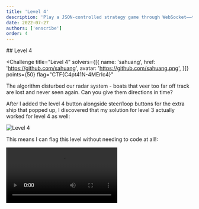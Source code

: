 ```yaml
---
title: 'Level 4'
description: 'Play a JSON-controlled strategy game through WebSocket——this is the Hacky Holidays 2022 programming challenge “Port Authority.”'
date: 2022-07-27
authors: ['enscribe']
order: 4
---
```



<div class="invisible h-0! [&+*]:mt-0 [&+*_*]:mt-0">
## Level 4
</div>

<Challenge
  title="Level 4"
  solvers={[{
    name: 'sahuang',
    href: 'https://github.com/sahuang',
    avatar: 'https://github.com/sahuang.png',
  }]}
  points={50}
  flag="CTF{C4pt41N-4MErIc4}"
>
  The algorithm disturbed our radar system - boats that veer too far off track are lost and never seen again. Can you give them directions in time?
</Challenge>

After I added the level 4 button alongside steer/loop buttons for the extra ship that popped up, I discovered that my solution for level 3 actually worked for level 4 as well:

![Level 4](assets/level4.gif)

This means I can flag this level without needing to code at all!:

<video className="my-4 rounded-md" controls>
  <source src={Flag4Video} type="video/mp4" />
  Your browser does not support the video tag.
</video>


<Code code={Code21} lang="ansi" mark="CTF{C4pt41N-4MErIc4}" />
